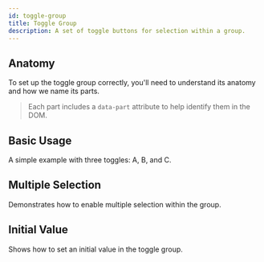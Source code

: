 ```yaml
---
id: toggle-group
title: Toggle Group
description: A set of toggle buttons for selection within a group.
---
```



<ComponentPreview />

## Anatomy

To set up the toggle group correctly, you'll need to understand its anatomy and
how we name its parts.

> Each part includes a `data-part` attribute to help identify them in the DOM.

<Anatomy id="toggle-group" />

## Basic Usage

A simple example with three toggles: A, B, and C.

<Story id="Basic" />

## Multiple Selection

Demonstrates how to enable multiple selection within the group.

<Story id="Multiple" />

## Initial Value

Shows how to set an initial value in the toggle group.

<Story id="InitialValue" />
